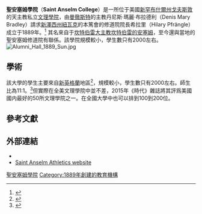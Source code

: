 {{Infobox university
 |name = Saint Anselm College
 |image = [[file:Saint_Anselm_College_seal.png|200px]]
 |motto = 拉丁語：Initium Sapientiae Timor Domini；英語：Fear of the Lord is the beginning of Wisdom（{{bibleverse||Psalm|111:10|31}}）
 |established = 1889
 |type = [[私立大學|私立]][[文理學院|文理學院]]
 |endowment =$1.263億（2014）<ref>{{Cite web| url=http://www.anselm.edu/Faculty-and-Staff/Leadership-and-Initiatives/Institutional-Research/Facts-and-Figures.htm| title=Facts & Figures| publisher=St. Anselm College| accessdate=July 20, 2015| deadurl=yes| archiveurl=https://web.archive.org/web/20150906111747/http://www.anselm.edu/Faculty-and-Staff/Leadership-and-Initiatives/Institutional-Research/Facts-and-Figures.htm| archivedate=2015年9月6日}}</ref>
 |president = Steven DiSalvo
 |faculty = 237
 |students = 1,954
 |city = [[戈夫斯敦_(新罕布什爾州)|戈夫斯敦]]
 |state = [[新罕布什爾州|新罕布什爾州]]
 |country = 美國
 |coor  = {{Coord|42|59|6|N|71|30|23|W|type:edu_region:US-NH|display=inline,title}}
 |campus = 郊區，{{convert|400|acre|km2}}
 |former_names = Saint Anselm's College
 |colors = 海軍藍和白色 {{color box|#143E5F}} {{color box|white}}
 |nickname = Hawks
 |athletics = [[NCAA|NCAA]] Division II – [[Northeast-10_Conference|NE-10]]
 |sports = Hawks
 |affiliation = [[羅馬天主教|羅馬天主教]][[本篤會|本篤會]]
 |website = {{url|www.anselm.edu}}
 |logo = [[File:Saint_Anselm_College_logo.png|250px]]
}}

'''聖安塞姆學院'''（'''Saint Anselm College'''）是一所位于美國[[新罕布什爾州|新罕布什爾州]][[戈夫斯敦_(新罕布什爾州)|戈夫斯敦]]的天主教私立[[文理學院|文理學院]]，由[[曼徹斯特_(新罕布什爾州)|曼徹斯特]]的主教丹尼斯·瑪麗·布拉德利（Denis Mary Bradley）請求[[新澤西州|新澤西州]][[紐瓦克|紐瓦克]]的本篤會的修道院院長希拉里（Hilary Pfrängle）成立于1889年。<ref name="About Us: College History">{{cite web
| url=http://www.anselm.edu/about+us/facts+about+us/College+History.htm| title=About Us: College History| publisher=St. Anselm College| accessdate=January 5, 2010
|archiveurl=https://web.archive.org/web/20080617213141/http://www.anselm.edu/about+us/facts+about+us/College+History.htm| archivedate=June 17, 2008}}</ref> 其名來自于[[坎特伯雷大主教|坎特伯雷大主教]][[坎特伯雷的安塞姆|坎特伯雷的安塞姆]]，至今還與當地的聖安塞姆修道院有聯係。該學院規模較小，學生數只有2000左右。
[[File:Alumni_Hall_1889_Sun.jpg|thumb]]

==學術==
{{Infobox US university ranking
<!-- U.S. rankings -->
| ARWU_NU       = 
| Forbes        = 264
| USNWR_NU      = 112
<!-- Global rankings -->
| ARWU_W        = 
| QS_W          = 
| THES_W        = 
<!-- Liberal arts rankings -->
| Wamo_LA       = 153
| Time = 50
}}
該大學的學生主要來自[[新英格蘭|新英格蘭]]地區<ref name="Admission">{{cite web| url=http://www.anselm.edu/admission/| title=Admission| publisher=St. Anselm College| accessdate=January 5, 2010| archive-date=2017-09-15| archive-url=https://web.archive.org/web/20170915150835/http://www.anselm.edu/admission/| dead-url=no}}</ref>，規模較小，學生數只有2000左右。師生比為11:1。<ref name="Admission FAQ">{{cite web| url=http://www.anselm.edu/saintanselm/templates/SecondLevel.aspx?NRMODE=Published&NRORIGINALURL=%2fadmission%2fapplying%2fFAQ%2bAdmission%2bProcess%2ehtm&NRNODEGUID=%7b6A43B473-273E-49CA-AD5B-012F7CAB4F59%7d&NRCACHEHINT=NoModifyGuest#about| title=Admission: About Saint Anselm College| publisher=St. Anselm College| accessdate=January 5, 2010| archiveurl=https://web.archive.org/web/20080202173438/http://www.anselm.edu/saintanselm/templates/SecondLevel.aspx?NRMODE=Published&NRORIGINALURL=%2Fadmission%2Fapplying%2FFAQ+Admission+Process.htm&NRNODEGUID=%7B6A43B473-273E-49CA-AD5B-012F7CAB4F59%7D&NRCACHEHINT=NoModifyGuest#about| archivedate=2008年2月2日| deadurl=yes}}</ref>但實際在全美文理學院中並不差，2015年《時代》雜誌將其評爲美國國内最好的50所文理學院之一。在全國大學中也可以排到100到200位。

==參考文獻==
{{reflist|30em}}

==外部連結==
{{Commonscat|Saint Anselm College|聖安塞姆學院}}
* {{Official website|http://www.anselm.edu/}}
* [http://www.saintanselmhawks.com/ Saint Anselm Athletics website] {{Wayback|url=http://www.saintanselmhawks.com/ |date=20220325173049 }}

{{新罕布什爾州的學院和大學}}

[[Category:聖安塞姆學院|]]
[[Category:1889年創建的教育機構|Category:1889年創建的教育機構]]